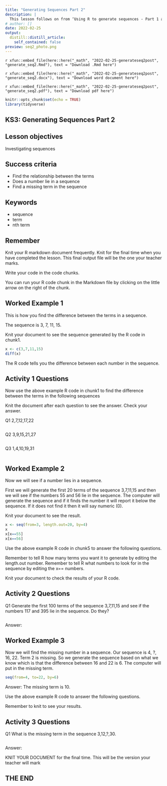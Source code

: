 ```yaml
---
title: "Generating Sequences Part 2"
description: |
  This lesson follows on from ‘Using R to generate sequences - Part 1 and demonstrates how to use R to find the relationship between terms, investigate whether a number lies in a sequence and find a missing term
# author: []
date: 2022-02-25
output:
  distill::distill_article:
    self_contained: false
preview: seq2_photo.png
---
```


`r xfun::embed_file(here::here("_math", "2022-02-25-generateseq2post", "generate_seq2.Rmd"), text = "Download .Rmd here")`

`r xfun::embed_file(here::here("_math", "2022-02-25-generateseq2post", "generate_seq2.docx"), text = "Download word document here")`

`r xfun::embed_file(here::here("_math", "2022-02-25-generateseq2post", "generate_seq2.pdf"), text = "Download pdf here")`

```r
knitr::opts_chunk$set(echo = TRUE)
library(tidyverse)
```

## KS3: Generating Sequences Part 2

## Lesson objectives
Investigating sequences

## Success criteria
* Find the relationship between the terms
* Does a number lie in a sequence
* Find a missing term in the sequence

## Keywords
* sequence
* term
* nth term

## Remember
Knit your R markdown document frequently.  Knit for the final time when you have completed the lesson.  This final output file will be the one your teacher marks.

Write your code in the code chunks.

You can run your R code chunk in the Markdown file by clicking on the little arrow on the right of the chunk.

## Worked Example 1
This is how you find the difference between the terms in a sequence.

The sequence is 3, 7, 11, 15.

Knit your document to see the sequence generated by the R code in chunk1.

```r
x <- c(3,7,11,15)
diff(x)
```

The R code tells you the difference between each number in the sequence.

## Activity 1 Questions

Now use the above example R code in chunk1 to find the difference between the terms in the following sequences

Knit the document after each question to see the answer.  Check your answer.

Q1  2,7,12,17,22

```r

```

Q2  3,9,15,21,27

```r

```

Q3 1,4,10,19,31

```r

```


## Worked Example 2
Now we will see if a number lies in a sequence.

First we will generate the first 20 terms of the sequence 3,7,11,15 and then we will see if the numbers 55 and 56 lie in the sequence. The computer will generate the sequence and if it finds the number it will report it below the sequence.  If it does not find it then it will say numeric (0).

Knit your document to see the result.

```r
x <- seq(from=3, length.out=20, by=4)
x
x[x==55]
x[x==56]
```

Use the above example R code in chunk5 to answer the following questions.

Remember to tell R how many terms you want it to generate by editing the length.out number. Remember to tell R what numbers to look for in the sequence by editing the x== numbers.

Knit your document to check the results of your R code.
 
## Activity 2 Questions
Q1 Generate the first 100 terms of the sequence 3,7,11,15 and see if the numbers 117 and 395 lie in the sequence. Do they?

```r


```

Answer:

## Worked Example 3
Now we will find the missing number in a sequence.  Our sequence is 4, ?, 16, 22. Term 2 is missing.  So we generate the sequence based on what we know which is that the difference between 16 and 22 is 6.  The computer will put in the missing term.  

```r
seq(from=4, to=22, by=6)
```

Answer: The missing term is 10.

Use the above example R code to answer the following questions.

Remember to knit to see your results.

## Activity 3 Questions
Q1 What is the missing term in the sequence 3,12,?,30.

```r

```

Answer:

KNIT YOUR DOCUMENT for the final time.  This will be the version your teacher will mark

## THE END

